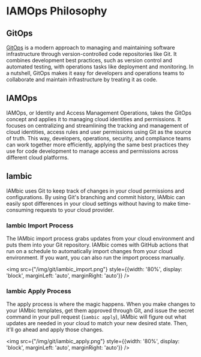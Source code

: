 # IAMOps Philosophy

## GitOps

[GitOps](https://about.gitlab.com/topics/gitops/) is a modern approach to managing
and maintaining software infrastructure
through version-controlled code repositories like Git. It combines development best
practices, such as version control and automated testing, with operations tasks
like deployment and monitoring. In a nutshell, GitOps makes it easy for developers
and operations teams to collaborate and maintain infrastructure by treating it as code.

## IAMOps

IAMOps, or Identity and Access Management Operations, takes the GitOps concept and
applies it to managing cloud identities and permissions. It focuses on centralizing and
streamlining the tracking and management of cloud identities, access rules and
user permissions using Git as the source of truth. This way, developers, operations,
security, and compliance teams can work together more efficiently,
applying the same best practices they use for code development to manage access and
permissions across different cloud platforms.

## Iambic

IAMbic uses Git to keep track of changes in your cloud permissions and configurations.
By using Git's branching and commit history, IAMbic can easily spot differences in your
cloud settings without having to make time-consuming requests to your cloud provider.

### Iambic Import Process

The IAMbic import process grabs updates from your cloud environment and puts them
into your Git repository. IAMbic comes with GitHub actions that run on a schedule to
automatically import changes from your cloud environment. If you want, you can also
run the import process manually.

<img src={"/img/git/iambic_import.png"} style={{width: '80%', display: 'block', marginLeft: 'auto', marginRight: 'auto'}} />

### Iambic Apply Process

The apply process is where the magic happens. When you make changes to your
IAMbic templates, get them approved through Git, and issue the secret command in your
pull request (`iambic apply`), IAMbic will figure out what updates are needed in
your cloud to match your new desired state. Then, it'll go ahead and apply those changes.

<img src={"/img/git/iambic_apply.png"} style={{width: '80%', display: 'block', marginLeft: 'auto', marginRight: 'auto'}} />
